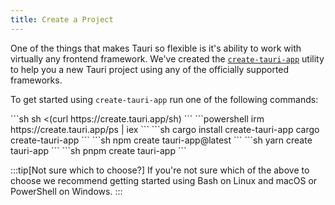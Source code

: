 ```yaml
---
title: Create a Project
---
```



One of the things that makes Tauri so flexible is it's ability to work with virtually any frontend framework. We've created the [`create-tauri-app`](https://github.com/tauri-apps/create-tauri-app) utility to help you a new Tauri project using any of the officially supported frameworks.

To get started using `create-tauri-app` run one of the following commands:

<Tabs>
<TabItem label="Bash">
```sh
sh <(curl https://create.tauri.app/sh)
```
</TabItem>
<TabItem label="PowerShell">
```powershell
irm https://create.tauri.app/ps | iex
```
</TabItem>
<TabItem label="Cargo">
```sh
cargo install create-tauri-app
cargo create-tauri-app
```
</TabItem>
<TabItem label="npm">
```sh
npm create tauri-app@latest
```
</TabItem>
<TabItem label="yarn">
```sh
yarn create tauri-app
```
</TabItem>
<TabItem label="pnpm">
```sh
pnpm create tauri-app
```
</TabItem>
</Tabs>

:::tip[Not sure which to choose?]
If you're not sure which of the above to choose we recommend getting started using Bash on Linux and macOS or PowerShell on Windows.
:::
